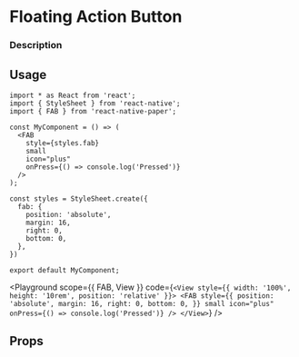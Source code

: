 
# Floating Action Button

### Description

## Usage

```tsx
import * as React from 'react';
import { StyleSheet } from 'react-native';
import { FAB } from 'react-native-paper';

const MyComponent = () => (
  <FAB
    style={styles.fab}
    small
    icon="plus"
    onPress={() => console.log('Pressed')}
  />
);

const styles = StyleSheet.create({
  fab: {
    position: 'absolute',
    margin: 16,
    right: 0,
    bottom: 0,
  },
})

export default MyComponent;
```

<Playground
  scope={{ FAB, View }}
  code={`
<View style={{ width: '100%', height: '10rem', position: 'relative' }}>
  <FAB
    style={{
      position: 'absolute',
      margin: 16,
      right: 0,
      bottom: 0,
    }}
    small
    icon="plus"
    onPress={() => console.log('Pressed')}
  />
</View>
`}
/>

## Props